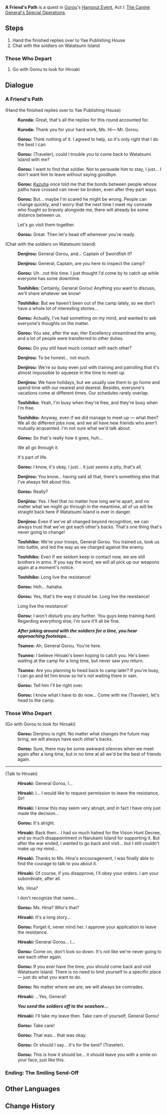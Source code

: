 {{Quest Infobox
|id            = 19027
|image         = Hangout Event A Friend's Path.png
|type          = Story
|group         = Hangout Event
|chapter       = Gorou
|actNum        = I
|act           = The Canine General's Special Operations
|startLocation = [[Inazuma City]], [[Inazuma]]
|region        = Inazuma
|area          = Narukami Island
|subarea       = Inazuma City
|requirement   = 
|prev          = Accidental Encounter
|next          = 
|characters    = Gorou; Traveler; Kuroda; Denjirou; Toshihiko; Tsuneo; Hiroaki
|voiced        = yes
}}
'''A Friend's Path''' is a quest in [[Gorou]]'s [[Hangout Event]], Act I: [[The Canine General's Special Operations]].

==Steps==
# Hand the finished replies over to Yae Publishing House
#Chat with the soldiers on Watatsumi Island

===Those Who Depart===
# Go with Gorou to look for Hiroaki

==Dialogue==
===A Friend's Path===
{{Quest Description|While writing replies, Gorou encounters a letter from one of his subordinates and is once again troubled...}}
{{Dialogue start}}
;(Hand the finished replies over to Yae Publishing House)
:{{A|vo wlcop001 1902701 kuroda 01.ogg}} '''Kuroda:''' Great, that's all the replies for this round accounted for.
:{{A|vo wlcop001 1902701 kuroda 02.ogg}} '''Kuroda:''' Thank you for your hard work, Ms. Hi&mdash; Mr. Gorou.
:{{A|vo wlcop001 1902701 gorou 01.ogg}} '''Gorou:''' Think nothing of it. I agreed to help, so it's only right that I do the best I can.
:{{A|vo wlcop001 1902701 gorou 02.ogg}} '''Gorou:''' (Traveler), could I trouble you to come back to Watatsumi Island with me?
:{{A|vo wlcop001 1902701 gorou 03.ogg}} '''Gorou:''' I want to find that soldier. Not to persuade him to stay, I just... I don't want him to leave without saying goodbye.
:{{A|vo wlcop001 1902701 gorou 04.ogg}} '''Gorou:''' [[Kazuha]] once told me that the bonds between people whose paths have crossed can never be broken, even after they part ways.
:{{A|vo wlcop001 1902701 gorou 05.ogg}} '''Gorou:''' But... maybe I'm scared he might be wrong. People can change quickly, and I worry that the next time I meet my comrade who fought so bravely alongside me, there will already be some distance between us.
:{{DIcon}} Let's go visit them together.
:{{A|vo wlcop001 1902701 gorou 06.ogg}} '''Gorou:''' Great. Then let's head off whenever you're ready.
{{Dialogue end}}
{{Quest Description|update|Have a little chat with some of the troops on Watatsumi Island to help soothe Gorou's heart.}}
{{Dialogue start}}
;(Chat with the soldiers on Watatsumi Island)
:{{A|vo wlcop001 1902702 denjirou 01.ogg}} '''Denjirou:''' General Gorou, and... Captain of Swordfish II?
:{{A|vo wlcop001 1902702 denjirou 02.ogg}} '''Denjirou:''' General, Captain, are you here to inspect the camp?
:{{A|vo wlcop001 1902702 gorou 01.ogg}} '''Gorou:''' Uh...not this time. I just thought I'd come by to catch up while everyone has some downtime.
:{{A|vo wlcop001 1902702 toshihiko 01.ogg}} '''Toshihiko:''' Certainly, General Gorou! Anything you want to discuss, we'll share whatever we know!
:{{A|vo wlcop001 1902702 toshihiko 02.ogg}} '''Toshihiko:''' But we haven't been out of the camp lately, so we don't have a whole lot of interesting stories...
:{{A|vo wlcop001 1902702 gorou 02.ogg}} '''Gorou:''' Actually, I've had something on my mind, and wanted to ask everyone's thoughts on the matter.
:{{A|vo wlcop001 1902702 gorou 03.ogg}} '''Gorou:''' You see, after the war, Her Excellency streamlined the army, and a lot of people were transferred to other duties.
:{{A|vo wlcop001 1902702 gorou 04.ogg}} '''Gorou:''' Do you still have much contact with each other?
:{{A|vo wlcop001 1902702 denjirou 03.ogg}} '''Denjirou:''' To be honest... not much.
:{{A|vo wlcop001 1902702 denjirou 04.ogg}} '''Denjirou:''' We're so busy even just with training and patrolling that it's almost impossible to squeeze in the time to meet up.
:{{A|vo wlcop001 1902702 denjirou 05.ogg}} '''Denjirou:''' We have holidays, but we usually use them to go home and spend time with our nearest and dearest. Besides, everyone's vacations come at different times. Our schedules rarely overlap.
:{{A|vo wlcop001 1902702 toshihiko 03.ogg}} '''Toshihiko:''' Yeah, I'm busy when they're free, and they're busy when I'm free.
:{{A|vo wlcop001 1902702 toshihiko 04.ogg}} '''Toshihiko:''' Anyway, even if we did manage to meet up &mdash; what then? We all do different jobs now, and we all have new friends who aren't mutually acquainted. I'm not sure what we'd talk about.
:{{A|vo wlcop001 1902702 gorou 05.ogg}} '''Gorou:''' So that's really how it goes, huh...
:{{DIcon}} We all go through it.
:{{DIcon}} It's part of life.
:{{A|vo wlcop001 1902702 gorou 06.ogg}} '''Gorou:''' I know, it's okay, I just... it just seems a pity, that's all.
:{{A|vo wlcop001 1902702 denjirou 06.ogg}} '''Denjirou:''' You know... having said all that, there's something else that I've always felt about this.
:{{A|vo wlcop001 1902702 gorou 07.ogg}} '''Gorou:''' Really?
:{{A|vo wlcop001 1902702 denjirou 07.ogg}} '''Denjirou:''' Yes. I feel that no matter how long we're apart, and no matter what we might go through in the meantime, all of us will be straight back here if Watatsumi Island is ever in danger.
:{{A|vo wlcop001 1902702 denjirou 08.ogg}} '''Denjirou:''' Even if we've all changed beyond recognition, we can always trust that we've got each other's backs. That's one thing that's never going to change!
:{{A|vo wlcop001 1902702 toshihiko 05.ogg}} '''Toshihiko:''' We're your troops, General Gorou. You trained us, took us into battle, and led the way as we charged against the enemy.
:{{A|vo wlcop001 1902702 toshihiko 06.ogg}} '''Toshihiko:''' Even if we seldom keep in contact now, we are still brothers in arms. If you say the word, we will all pick up our weapons again at a moment's notice.
:{{A|vo wlcop001 1902702 toshihiko 07.ogg}} '''Toshihiko:''' Long live the resistance!
:{{A|vo wlcop001 1902702 gorou 08.ogg}} '''Gorou:''' Heh... hahaha.
:{{A|vo wlcop001 1902702 gorou 09.ogg}} '''Gorou:''' Yes, that's the way it should be. Long live the resistance!
:{{DIcon}} Long live the resistance!
:{{A|vo wlcop001 1902702 gorou 10.ogg}} '''Gorou:''' I won't disturb you any further. You guys keep training hard. Regarding everything else, I'm sure it'll all be fine.

:'''''After joking around with the soldiers for a time, you hear approaching footsteps...'''''

:{{A|vo wlcop001 1902702 tsuneo 01.ogg}} '''Tsuneo:''' Ah, General Gorou. You're here.
:{{A|vo wlcop001 1902702 tsuneo 02.ogg}} '''Tsuneo:''' I believe Hiroaki's been hoping to catch you. He's been waiting at the camp for a long time, but never saw you return.
:{{A|vo wlcop001 1902702 tsuneo 03.ogg}} '''Tsuneo:''' Are you planning to head back to camp later? If you're busy, I can go and let him know so he's not waiting there in vain.
:{{A|vo wlcop001 1902702 gorou 11.ogg}} '''Gorou:''' Tell him I'll be right over.
:{{A|vo wlcop001 1902702 gorou 12.ogg}} '''Gorou:''' I know what I have to do now... Come with me (Traveler), let's head to the camp.
{{Dialogue end}}

===Those Who Depart===
{{Quest Description|update|No longer feeling lost, Gorou decides to face his subordinate's request head on.}}
{{Dialogue start}}
;(Go with Gorou to look for Hiroaki)
:{{A|vo wlcop001 1902702 gorou 13.ogg}} '''Gorou:''' Denjirou is right. No matter what changes the future may bring, we will always have each other's backs.
:{{A|vo wlcop001 1902702 gorou 14.ogg}} '''Gorou:''' Sure, there may be some awkward silences when we meet again after a long time, but in no time at all we'd be the best of friends again.
----
;(Talk to Hiroaki)
:{{A|vo wlcop001 1902703 hiroaki 01.ogg}} '''Hiroaki:''' General Gorou, I...
:{{A|vo wlcop001 1902703 hiroaki 02.ogg}} '''Hiroaki:''' I... I would like to request permission to leave the resistance, Sir!
:{{A|vo wlcop001 1902703 hiroaki 03.ogg}} '''Hiroaki:''' I know this may seem very abrupt, and in fact I have only just made the decision...
:{{A|vo wlcop001 1902703 gorou 01.ogg}} '''Gorou:''' It's alright.
:{{A|vo wlcop001 1902703 hiroaki 04.ogg}} '''Hiroaki:''' Back then... I had so much hatred for the Vision Hunt Decree, and so much disappointment in Narukami Island for supporting it. But after the war ended, I wanted to go back and visit... but I still couldn't make up my mind...
:{{A|vo wlcop001 1902703 hiroaki 05.ogg}} '''Hiroaki:''' Thanks to Ms. Hina's encouragement, I was finally able to find the courage to talk to you about it.
:{{A|vo wlcop001 1902703 hiroaki 06.ogg}} '''Hiroaki:''' Of course, if you disapprove, I'll obey your orders. I am your subordinate, after all.
:{{DIcon}} Ms. Hina?
:{{DIcon}} I don't recognize that name...
:{{A|vo wlcop001 1902703 gorou 02.ogg}} '''Gorou:''' Ms. Hina? Who's that?
:{{A|vo wlcop001 1902703 hiroaki 07.ogg}} '''Hiroaki:''' It's a long story...
:{{A|vo wlcop001 1902703 gorou 03.ogg}} '''Gorou:''' Forget it, never mind her. I approve your application to leave the resistance.
:{{A|vo wlcop001 1902703 hiroaki 08.ogg}} '''Hiroaki:''' General Gorou... I...
:{{A|vo wlcop001 1902703 gorou 04.ogg}} '''Gorou:''' Come on, don't look so down. It's not like we're never going to see each other again.
:{{A|vo wlcop001 1902703 gorou 05.ogg}} '''Gorou:''' If you ever have the time, you should come back and visit Watatsumi Island. There is no need to limit yourself to a specific place &mdash; just do what you want to do.
:{{A|vo wlcop001 1902703 gorou 06.ogg}} '''Gorou:''' No matter where we are, we will always be comrades.
:{{A|vo wlcop001 1902703 hiroaki 09.ogg}} '''Hiroaki:''' ...Yes, General!

:'''''You send the soldiers off to the seashore...'''''

:{{A|vo wlcop001 1902703 hiroaki 10.ogg}} '''Hiroaki:''' I'll take my leave then. Take care of yourself, General Gorou!
:{{A|vo wlcop001 1902703 gorou 07.ogg}} '''Gorou:''' Take care!
:{{A|vo wlcop001 1902703 gorou 08.ogg}} '''Gorou:''' That was... that was okay.
:{{A|vo wlcop001 1902703 gorou 09.ogg}} '''Gorou:''' Or should I say... it's for the best? (Traveler).
:{{A|vo wlcop001 1902703 gorou 10.ogg}} '''Gorou:''' This is how it should be... it should leave you with a smile on your face, just like this.
{{Dialogue end}}

===Ending: The Smiling Send-Off===
{{Hangout Ending
|ending name     = The Smiling Send-Off
|character       = Gorou
|act             = 1
|description     = "We smile when we part, so that we may smile when we meet again."
}}

==Other Languages==
{{Other Languages
|en      = A Friend's Path
|zhs     = 朋友之道
|zhs_rm  = Péngyǒu zhī Dào
|zht     = 朋友之道
|zht_rm  = Péngyǒu zhī Dào
|zh_tl   = The Way of Friends
|ja      = 友達の道
|ja_rm   = Tomodachi no Michi
|ja_tl   = A Friend's Path
|ko      = 친구의 의미
|ko_rm   = Chingu-ui Uimi
|ko_tl   = The Meaning of Friend
|es      = El camino de la amistad
|es_tl   = The Path of Friendship
|fr      = La voie de l'amitié
|fr_tl   = The Path of Friendship
|ru      = Путь друга
|ru_tl   = A Friend's Path
|th      = หนทางแห่งมิตรแท้
|th_rm   = Hon Thang haeng Mit Thae
|th_tl   = The Path of A Good Friend
|vi      = {{tt|Đạo|道}} {{tt|Bằng Hữu|朋友}}
|vi_tl   = The Way of Friends
|de      = Der Weg zur Freundschaft
|de_tl   = The Path to Friendship
|id      = Prinsip Pertemanan
|id_tl   = Friendship Principle
|pt      = O Caminho da Amizade
|pt_tl   = The Path of Friendship
|tr      = Bir Arkadaşın Yolu
|tr_tl   = 
|it      = La via dell'amicizia
|it_tl   = 
}}

==Change History==
{{Change History|2.3}}